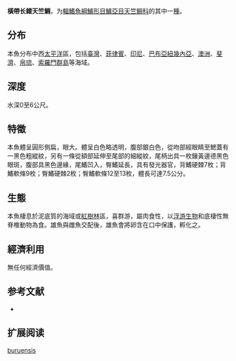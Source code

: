 {{Speciesbox
| name = 橫帶长鳍天竺鲷
| status = NE
| status_system = 
| image = 
| genus = Archamia
| species = buruensis
| authority = [[Bleeker|Bleeker]], 1856
| synonyms = *''Apogon buruensis''<br /><small>Bleeker, 1856</small>
}}

'''橫帶长鳍天竺鲷'''，为[[輻鰭魚綱|輻鰭魚綱]][[鱸形目|鱸形目]][[鱸亞目|鱸亞目]][[天竺鲷科|天竺鲷科]]的其中一[[種|種]]。

==分布==
本魚分布中西[[太平洋|太平洋]]區，包括[[臺灣|臺灣]]、[[菲律賓|菲律賓]]、[[印尼|印尼]]、[[巴布亞紐幾內亞|巴布亞紐幾內亞]]、[[澳洲|澳洲]]、[[斐濟|斐濟]]、[[帛琉|帛琉]]、[[索羅門群島|索羅門群島]]等海域。

==深度==
水深0至6公尺。

==特徵==
本魚體呈圓形側扁，眼大。體呈白色略透明，腹部銀白色，從吻部經眼睛至鰓蓋有一黑色粗縱紋，另有一條從額部延伸至尾部的細縱紋，尾柄出具一枚鑲黃邊德黑色眼斑，腹部具黑色邊緣，尾鰭凹入，臀鰭延長，具有發光器官，背鰭硬棘7枚；背鰭軟條9枚；臀鰭硬棘2枚；臀鰭軟條12至13枚，體長可達7.5公分。

==生態==
本魚棲息於泥底質的海域或[[紅樹林|紅樹林]]區，喜群游，屬肉食性，以[[浮游生物|浮游生物]]和底棲性無脊椎動物為食。雄魚與雌魚交配後，雄魚會將卵含在口中保護，孵化之。

==經濟利用==
無任何經濟價值。

== 参考文献 ==
*{{FishBase_species|genus=Archamia|species=buruensis|year=2011|month=12}}

== 扩展阅读 ==
{{refbegin}}
{{wikispecies-inline|Archamia buruensis|橫帶长鳍天竺鲷}}
{{refend}}
{{Taxonbar|from=Q2302656}}

[[Category:长鳍天竺鲷属|buruensis]]


{{鲈形目小作品}}